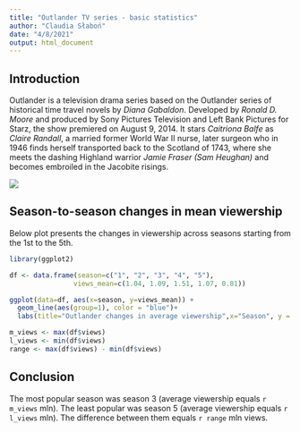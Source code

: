 ```yaml
---
title: "Outlander TV series - basic statistics"
author: "Claudia Słaboń"
date: "4/8/2021"
output: html_document
---
```



## Introduction

Outlander is a television drama series based on the Outlander series of historical time travel novels by _Diana Gabaldon_. Developed by _Ronald D. Moore_ and produced by Sony Pictures Television and Left Bank Pictures for Starz, the show premiered on August 9, 2014. It stars _Caitriona Balfe_ as _Claire Randall_, a married former World War II nurse, later surgeon who in 1946 finds herself transported back to the Scotland of 1743, where she meets the dashing Highland warrior _Jamie Fraser_ _(Sam Heughan)_ and becomes embroiled in the Jacobite risings.


![](https://upload.wikimedia.org/wikipedia/commons/3/3b/OutlanderLogo.png)



## Season-to-season changes in mean viewership

Below plot presents the changes in viewership across seasons starting from the 1st to the 5th.
```r
library(ggplot2)

df <- data.frame(season=c("1", "2", "3", "4", "5"),
                views_mean=c(1.04, 1.09, 1.51, 1.07, 0.81))

ggplot(data=df, aes(x=season, y=views_mean)) +
  geom_line(aes(group=1), color = "blue")+
  labs(title="Outlander changes in average viewership",x="Season", y = "Viewership [in mln]")


```
```r

m_views <- max(df$views)
l_views <- min(df$views)
range <- max(df$views) - min(df$views)

```

## Conclusion

The most popular season was season 3 (average viewership equals `r m_views` mln). The least popular was season 5 (average viewership equals `r l_views` mln). The difference between them equals `r range` mln views.
